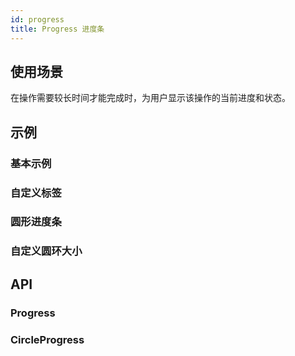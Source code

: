 ```yaml
---
id: progress
title: Progress 进度条
---
```



## 使用场景

在操作需要较长时间才能完成时，为用户显示该操作的当前进度和状态。

## 示例

### 基本示例

<Story fn={stories.Basic} />

### 自定义标签

<Story fn={stories.RenderLabel} />

### 圆形进度条

<Story fn={stories.Circle} />

### 自定义圆环大小

<Story fn={stories.CircleSize} />

## API

### Progress

<PropsTable component={Progress} />

### CircleProgress

<PropsTable component={CircleProgress} />
